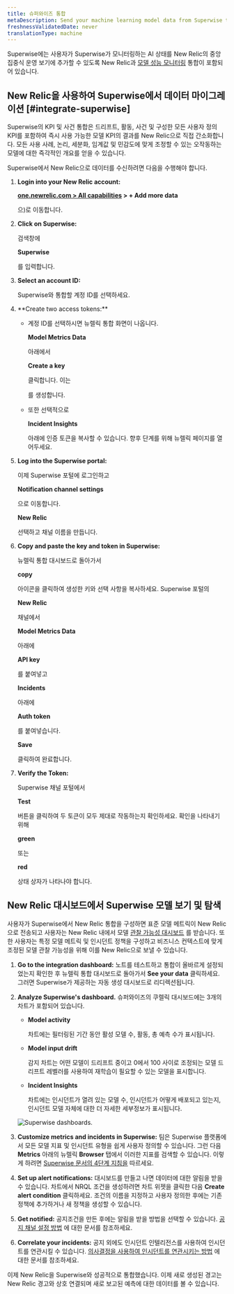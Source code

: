 ```yaml
---
title: 슈퍼와이즈 통합
metaDescription: Send your machine learning model data from Superwise to New Relic to understand your model's performance.
freshnessValidatedDate: never
translationType: machine
---
```



Superwise에는 사용자가 Superwise가 모니터링하는 AI 상태를 New Relic의 중앙 집중식 운영 보기에 추가할 수 있도록 New Relic과 [모델 성능 모니터링](/docs/alerts-applied-intelligence/mlops/get-started/intro-mlops/) 통합이 포함되어 있습니다.

## New Relic을 사용하여 Superwise에서 데이터 마이그레이션 [#integrate-superwise]

Superwise의 KPI 및 사건 통합은 드리프트, 활동, 사건 및 구성한 모든 사용자 정의 KPI를 포함하여 즉시 사용 가능한 모델 KPI의 결과를 New Relic으로 직접 간소화합니다. 모든 사용 사례, 논리, 세분화, 임계값 및 민감도에 맞게 조정할 수 있는 오작동하는 모델에 대한 즉각적인 개요를 얻을 수 있습니다.

Superwise에서 New Relic으로 데이터를 수신하려면 다음을 수행해야 합니다.

1. <DNT>**Login into your New Relic account:**</DNT>

   <DNT>**[one.newrelic.com > All capabilities](https://one.newrelic.com/all-capabilities) > + Add more data**</DNT>

   으)로 이동합니다.

2. <DNT>**Click on Superwise:**</DNT>

   검색창에

   <DNT>**Superwise**</DNT>

   를 입력합니다.

3. <DNT>**Select an account ID:**</DNT>

   Superwise와 통합할 계정 ID를 선택하세요.

4. <DNT>
     **Create two access tokens:**
   </DNT>

   * 계정 ID를 선택하시면 뉴렐릭 통합 화면이 나옵니다.

     <DNT>**Model Metrics Data**</DNT>

     아래에서

     <DNT>**Create a key**</DNT>

     클릭합니다. 이는

     <InlinePopover type="licenseKey"/>

     를 생성합니다.

   * 또한 선택적으로

     <DNT>**Incident Insights**</DNT>

     아래에 인증 토큰을 복사할 수 있습니다. 향후 단계를 위해 뉴렐릭 페이지를 열어두세요.

5. <DNT>**Log into the Superwise portal:**</DNT>

   이제 Superwise 포털에 로그인하고

   <DNT>**Notification channel settings**</DNT>

   으로 이동합니다.

   <DNT>**New Relic**</DNT>

   선택하고 채널 이름을 만듭니다.

6. <DNT>**Copy and paste the key and token in Superwise:**</DNT>

   뉴렐릭 통합 대시보드로 돌아가서

   <DNT>**copy**</DNT>

   아이콘을 클릭하여 생성한 키와 선택 사항을 복사하세요. Superwise 포털의

   <DNT>**New Relic**</DNT>

   채널에서

   <DNT>**Model Metrics Data**</DNT>

   아래에

   <DNT>**API key**</DNT>

   를 붙여넣고

   <DNT>**Incidents**</DNT>

   아래에

   <DNT>**Auth token**</DNT>

   를 붙여넣습니다.

   <DNT>**Save**</DNT>

   클릭하여 완료합니다.

7. <DNT>**Verify the Token:**</DNT>

   Superwise 채널 포털에서

   <DNT>**Test**</DNT>

   버튼을 클릭하여 두 토큰이 모두 제대로 작동하는지 확인하세요. 확인을 나타내기 위해

   <DNT>**green**</DNT>

   또는

   <DNT>**red**</DNT>

   상태 상자가 나타나야 합니다.

<InstallFeedback/>

## New Relic 대시보드에서 Superwise 모델 보기 및 탐색

사용자가 Superwise에서 New Relic 통합을 구성하면 표준 모델 메트릭이 New Relic으로 전송되고 사용자는 New Relic 내에서 모델 [관찰 가능성 대시보드](/docs/query-your-data/explore-query-data/dashboards/introduction-dashboards/) 를 받습니다. 또한 사용자는 특정 모델 메트릭 및 인시던트 정책을 구성하고 비즈니스 컨텍스트에 맞게 조정된 모델 관찰 가능성을 위해 이를 New Relic으로 보낼 수 있습니다.

1. <DNT>**Go to the integration dashboard:**</DNT> 노트를 테스트하고 통합이 올바르게 설정되었는지 확인한 후 뉴렐릭 통합 대시보드로 돌아가서 <DNT>**See your data**</DNT> 클릭하세요. 그러면 Superwise가 제공하는 자동 생성 대시보드로 리디렉션됩니다.

2. <DNT>**Analyze Superwise's dashboard.**</DNT> 슈퍼와이즈의 쿠렐릭 대시보드에는 3개의 차트가 포함되어 있습니다.

   * <DNT>**Model activity**</DNT>

     차트에는 필터링된 기간 동안 활성 모델 수, 활동, 총 예측 수가 표시됩니다.

   * <DNT>**Model input drift**</DNT>

     감지 차트는 어떤 모델이 드리프트 중이고 0에서 100 사이로 조정되는 모델 드리프트 레벨러를 사용하여 재학습이 필요할 수 있는 모델을 표시합니다.

   * <DNT>**Incident Insights**</DNT>

     차트에는 인시던트가 열려 있는 모델 수, 인시던트가 어떻게 배포되고 있는지, 인시던트 모델 자체에 대한 더 자세한 세부정보가 표시됩니다.

   <img
     title="Superwise's dashboards"
     alt="Superwise dashboards."
     src={modelperformancemonitoringSuperwiseDashboard}
   />

3. <DNT>**Customize metrics and incidents in Superwise:**</DNT> 팀은 Superwise 플랫폼에서 모든 모델 지표 및 인시던트 유형을 쉽게 사용자 정의할 수 있습니다. 그런 다음 <DNT>**Metrics**</DNT> 아래의 뉴렐릭 <DNT>**Browser**</DNT> 탭에서 이러한 지표를 검색할 수 있습니다. 이렇게 하려면 [Superwise 문서의 4단계 지침을](https://docs.superwise.ai/docs/new-relic#4-customize-metrics-and-incidents-you-would-like-to-send) 따르세요.

4. <DNT>**Set up alert notifications:**</DNT> 대시보드를 만들고 나면 데이터에 대한 알림을 받을 수 있습니다. 차트에서 NRQL <InlinePopover type="alerts"/>조건을 생성하려면 차트 위젯을 클릭한 다음 <DNT>**Create alert condition**</DNT> 클릭하세요. 조건의 이름을 지정하고 사용자 정의한 후에는 기존 정책에 추가하거나 새 정책을 생성할 수 있습니다.

5. <DNT>**Get notified:**</DNT> 공지조건을 만든 후에는 알림을 받을 방법을 선택할 수 있습니다. [공지 채널 설정 방법](/docs/alerts-applied-intelligence/new-relic-alerts/alert-notifications/notification-channels-control-where-send-alerts/) 에 대한 문서를 참조하세요.

6. <DNT>**Correlate your incidents:**</DNT> 공지 외에도 인시던트 인텔리전스를 사용하여 인시던트를 연관시킬 수 있습니다. [의사결정을 사용하여 인시던트를 연관시키는 방법](/docs/alerts-applied-intelligence/applied-intelligence/incident-intelligence/change-applied-intelligence-correlation-logic-decisions/) 에 대한 문서를 참조하세요.

이제 New Relic을 Superwise와 성공적으로 통합했습니다. 이제 새로 생성된 경고는 New Relic 경고와 상호 연결되며 새로 보고된 예측에 대한 데이터를 볼 수 있습니다.